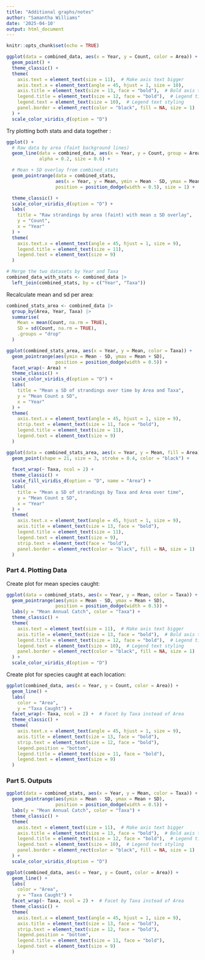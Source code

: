 ```yaml
---
title: "Additional graphs/notes"
author: "Samantha Williams"
date: '2025-04-10'
output: html_document
---
```


```r
knitr::opts_chunk$set(echo = TRUE)
```


```r
ggplot(data = combined_data, aes(x = Year, y = Count, color = Area)) +
  geom_point() +
  theme_classic() +
  theme(
    axis.text = element_text(size = 11),  # Make axis text bigger
    axis.text.x = element_text(angle = 45, hjust = 1, size = 10),
    axis.title = element_text(size = 13, face = "bold"),  # Bold axis titles
    legend.title = element_text(size = 12, face = "bold"),  # Legend title styling
    legend.text = element_text(size = 10),  # Legend text styling
    panel.border = element_rect(color = "black", fill = NA, size = 1)
  ) +
  scale_color_viridis_d(option = "D") 
```

Try plotting both stats and data together :
```r
ggplot() +
  # Raw data by area (faint background lines)
  geom_line(data = combined_data, aes(x = Year, y = Count, group = Area, color = Taxa),
            alpha = 0.2, size = 0.6) +

  # Mean + SD overlay from combined_stats
  geom_pointrange(data = combined_stats,
                  aes(x = Year, y = Mean, ymin = Mean - SD, ymax = Mean + SD, color = Taxa),
                  position = position_dodge(width = 0.5), size = 1) +

  theme_classic() +
  scale_color_viridis_d(option = "D") +
  labs(
    title = "Raw strandings by area (faint) with mean ± SD overlay",
    y = "Count",
    x = "Year"
  ) +
  theme(
    axis.text.x = element_text(angle = 45, hjust = 1, size = 9),
    legend.title = element_text(size = 11),
    legend.text = element_text(size = 9)
  )
```


```r
# Merge the two datasets by Year and Taxa
combined_data_with_stats <- combined_data |>
  left_join(combined_stats, by = c("Year", "Taxa"))
```

Recalculate mean and sd per area:
```r
combined_stats_area <- combined_data |>
  group_by(Area, Year, Taxa) |>
  summarise(
    Mean = mean(Count, na.rm = TRUE),
    SD = sd(Count, na.rm = TRUE),
    .groups = "drop"
  )
```


```r
ggplot(combined_stats_area, aes(x = Year, y = Mean, color = Taxa)) +
  geom_pointrange(aes(ymin = Mean - SD, ymax = Mean + SD),
                  position = position_dodge(width = 0.5)) +
  facet_wrap(~ Area) +
  theme_classic() +
  scale_color_viridis_d(option = "D") +
  labs(
    title = "Mean ± SD of strandings over time by Area and Taxa",
    y = "Mean Count ± SD",
    x = "Year"
  ) +
  theme(
    axis.text.x = element_text(angle = 45, hjust = 1, size = 9),
    strip.text = element_text(size = 11, face = "bold"),
    legend.title = element_text(size = 11),
    legend.text = element_text(size = 9)
  )
```

```r
ggplot(data = combined_stats_area, aes(x = Year, y = Mean, fill = Area)) +
  geom_point(shape = 21, size = 3, stroke = 0.4, color = "black") +
  
  facet_wrap(~ Taxa, ncol = 2) +
  theme_classic() +
  scale_fill_viridis_d(option = "D", name = "Area") +
  labs(
    title = "Mean ± SD of strandings by Taxa and Area over time",
    y = "Mean Count ± SD",
    x = "Year"
  ) +
  theme(
    axis.text.x = element_text(angle = 45, hjust = 1, size = 9),
    axis.title = element_text(size = 13, face = "bold"),
    legend.title = element_text(size = 11),
    legend.text = element_text(size = 9),
    strip.text = element_text(face = "bold"),
    panel.border = element_rect(color = "black", fill = NA, size = 1)
  )
```




### Part 4. Plotting Data
Create plot for mean species caught:
```r
ggplot(data = combined_stats, aes(x = Year, y = Mean, color = Taxa)) +
  geom_pointrange(aes(ymin = Mean - SD, ymax = Mean + SD),
                  position = position_dodge(width = 0.5)) +
  labs(y = "Mean Annual Catch", color = "Taxa") +
  theme_classic() +
  theme(
    axis.text = element_text(size = 11),  # Make axis text bigger
    axis.title = element_text(size = 13, face = "bold"),  # Bold axis titles
    legend.title = element_text(size = 12, face = "bold"),  # Legend title styling
    legend.text = element_text(size = 10),  # Legend text styling
    panel.border = element_rect(color = "black", fill = NA, size = 1)
  ) +
  scale_color_viridis_d(option = "D") 
```

Create plot for species caught at each location:
```r
ggplot(combined_data, aes(x = Year, y = Count, color = Area)) +
  geom_line() +
  labs(
    color = "Area",
    y = "Taxa Caught") +
  facet_wrap(~ Taxa, ncol = 2) +  # Facet by Taxa instead of Area
  theme_classic() +
  theme(
    axis.text.x = element_text(angle = 45, hjust = 1, size = 9),
    axis.title = element_text(size = 13, face = "bold"),
    strip.text = element_text(size = 12, face = "bold"),
    legend.position = "bottom",
    legend.title = element_text(size = 11, face = "bold"),
    legend.text = element_text(size = 9)
  )
```









### Part 5. Outputs
```r
ggplot(data = combined_stats, aes(x = Year, y = Mean, color = Taxa)) +
  geom_pointrange(aes(ymin = Mean - SD, ymax = Mean + SD),
                  position = position_dodge(width = 0.5)) +
  labs(y = "Mean Annual Catch", color = "Taxa") +
  theme_classic() +
  theme(
    axis.text = element_text(size = 11),  # Make axis text bigger
    axis.title = element_text(size = 13, face = "bold"),  # Bold axis titles
    legend.title = element_text(size = 12, face = "bold"),  # Legend title styling
    legend.text = element_text(size = 10),  # Legend text styling
    panel.border = element_rect(color = "black", fill = NA, size = 1)
  ) +
  scale_color_viridis_d(option = "D") 
```




```r
ggplot(combined_data, aes(x = Year, y = Count, color = Area)) +
  geom_line() +
  labs(
    color = "Area",
    y = "Taxa Caught") +
  facet_wrap(~ Taxa, ncol = 2) +  # Facet by Taxa instead of Area
  theme_classic() +
  theme(
    axis.text.x = element_text(angle = 45, hjust = 1, size = 9),
    axis.title = element_text(size = 13, face = "bold"),
    strip.text = element_text(size = 12, face = "bold"),
    legend.position = "bottom",
    legend.title = element_text(size = 11, face = "bold"),
    legend.text = element_text(size = 9)
  )
```







